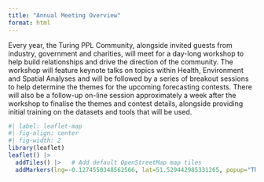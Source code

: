 ```yaml
---
title: "Annual Meeting Overview"
format: html
---
```


Every year, the Turing PPL Community, alongside invited guests from industry, government and charities, will meet for a day-long workshop to help build relationships and drive the direction of the community. The workshop will feature keynote talks on topics within Health, Environment and Spatial Analyses and will be followed by a series of breakout sessions to help determine the themes for the upcoming forecasting contests. There will also be a follow-up on-line session approximately a week after the workshop to finalise the themes and contest details, alongside providing initial training on the datasets and tools that will be used.




```r
#| label: leaflet-map
#| fig-align: center
#| fig-width: 2
library(leaflet)
leaflet() |> 
  addTiles() |>   # Add default OpenStreetMap map tiles
  addMarkers(lng=-0.1274550348562566, lat=51.529442985331265, popup="The Alan Turing Institute")
```


